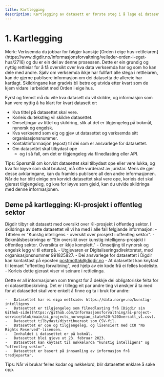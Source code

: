 ```yaml
---
title: Kartlegging
description: Kartlegging av datasett er første steg i å lage ei datasettbeskriving.
---
```


# 1. Kartlegging

<Alert data-size='sm'>
    Merk: Verksemda du jobbar for følgjer kanskje [Orden i eige
    hus-rettleiaren](https://www.digdir.no/informasjonsforvaltning/veileder-orden-i-eget-hus/2716) og du er ein del av
    denne prosessen. Dette er ein grundig og nyttig rettleiar for å få oversikt over kva data verksemda har og som ho
    kan dele med andre. Sjølv om verksemda ikkje har fullført alle stega i rettleiaren, kan de gjerne publisere
    informasjon om dei datasetta de allereie har kartlagt. Skildringane kan gradvis bli betre og utvida etter kvart som
    de kjem vidare i arbeidet med Orden i eige hus.
</Alert>

Fyrst og fremst må du vite kva datasett du vil skildre, og informasjon som kan vere nyttig å ha klart for kvart datasett er:

- Kva tittel på datasettet skal vere.
- Korleis du tekstleg vil skildre datasettet.
- Omsetjingar av tittel og skildring, slik at det er tilgjengeleg på bokmål, nynorsk og engelsk.
- Kva verksemd som eig og gjev ut datasettet og verksemda sitt organisasjonsnummer.
- Kontaktinformasjon (epost) til dei som er ansvarlege for datasettet.
- Om datasettet skal tilbydast ope
    - og i så fall, om det er tilgjengeleg via filnedlasting eller API.

<Alert data-size='sm'>
    Tips: Spørsmål om korvidt datasettet skal tilbydast ope eller vere lukka, og kva for løyve som skal brukast, må ofte
    vurderast av juristar. Mens de gjer desse avklaringane, kan du framleis publisere all den andre informasjonen. Når
    de har blitt einige om korvidt datasettet skal vere ope, korleis det skal gjerast tilgjengeleg, og kva for løyve som
    gjeld, kan du utvide skildringa med denne informasjonen.
</Alert>

## Døme på kartlegging: KI-prosjekt i offentleg sektor

Digdir tilbyr eit datasett med oversikt over KI-prosjekt i offentleg sektor. I skildringa av dette datasettet vil vi ha med i alle fall følgjande informasjon: - Tittelen er "Kunstig intelligens - oversikt over prosjekt i offentleg sektor". - Bokmålsbeskrivinga er "Ein oversikt over kunstig intelligens-prosjekt i offentleg sektor. Oversikta er ikkje komplett." - Omsetjing til nynorsk og engelsk legg vi til etterpå. - Utgjevaren er Digitaliseringsdirektoratet, med organisasjonsnummer 991825827. - Dei ansvarlege for datasettet i Digdir kan kontaktast på eposten postmottak@digdir.no - At datasettet kan knytast til temaet "offentleg forvaltning", ved hjelp av ein kode frå ei felles kodeliste. - Korleis dette gjerast viser vi seinare i rettleiinga.

Dette er all informasjonen som trengst for å dekkje dei obligatoriske felta for ei datasettbeskriving. Det er i tillegg eit par andre ting vi ønskjer å ta med for at datasettet skal vere enkelt å finne og ta i bruk for andre:

    -   Datasettet har ei eiga nettside: https://data.norge.no/kunstig-intelligens
    -   Datasettet er tilgjengeleg som filnedlasting frå [Digdir sin Github-side](https://github.com/Informasjonsforvaltning/ai-project-service/blob/main/ai_projects_norwegian_state%20-%20Oversatt_v1.csv).
    -   Datasettet tilbydast/distribuerast som CSV-fil.
    -   Datasettet er ope og tilgjengeleg, og lisensiert med CC0 "No Rights Reserved"-lisensen.
    -   Innhaldet i datasettet er på bokmål.
    -   Datasettet blei gjeve ut 23. februar 2023.
    -   Datasettet kan knytast til nøkkelorda "kunstig intelligens" og "offentleg sektor".
    -   Datasettet er basert på innsamling av informasjon frå tredjepartar.

<Alert data-size='sm'>Tips: Når vi brukar felles kodar og nøkkelord, blir datasettet enklare å søke opp.</Alert>
